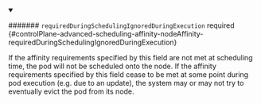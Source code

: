


<details className="config-field" data-expandable="true" open>
<summary>

####### `requiredDuringSchedulingIgnoredDuringExecution` <span className="config-field-required" data-required="false">required</span> <span className="config-field-type"></span> <span className="config-field-default"></span> <span className="config-field-enum"></span> {#controlPlane-advanced-scheduling-affinity-nodeAffinity-requiredDuringSchedulingIgnoredDuringExecution}

If the affinity requirements specified by this field are not met at
scheduling time, the pod will not be scheduled onto the node.
If the affinity requirements specified by this field cease to be met
at some point during pod execution (e.g. due to an update), the system
may or may not try to eventually evict the pod from its node.

</summary>

<PartialRequiredduringschedulingignoredduringexecutionreference />


</details>
